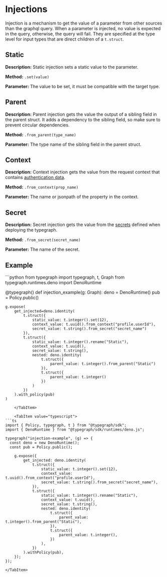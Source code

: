 

# Injections

Injection is a mechanism to get the value of a parameter from other sources than the graphql query.
When a parameter is injected, no value is expected in the query, otherwise, the query will fail.
They are specified at the type level for input types that are direct children of a `t.struct`.


## Static

**Description:**
Static injection sets a static value to the parameter.

**Method:** `.set(value)`

**Parameter:** The value to be set, it must be compatible with the target type.


## Parent

**Description:**
Parent injection gets the value the output of a sibling field in the parent struct.
It adds a dependency to the sibling field, so make sure to prevent circular dependencies.

**Method:** `.from_parent(type_name)`

**Parameter:** The type name of the sibling field in the parent struct.


## Context

**Description:**
Context injection gets the value from the request context that contains [authentication data](docs/reference/typegate/authentication).

**Method:** `.from_context(prop_name)`

**Parameter:** The name or jsonpath of the property in the context.

## Secret

**Description:**
Secret injection gets the value from the [secrets](/docs/reference/meta-cli/configuration-file#named-secrets)
defined when deploying the typegraph.

**Method:** `.from_secret(secret_name)`

**Parameter:** The name of the secret.


## Example

<SDKTabs>
    <TabItem value="python">
```python
from typegraph import typegraph, t, Graph
from typegraph.runtimes.deno import DenoRuntime

@typegraph()
def injection_example(g: Graph):
    deno = DenoRuntime()
    pub = Policy.public()

    g.expose(
        get_injected=deno.identity(
            t.struct({
                static_value: t.integer().set(12),
                context_value: t.uuid().from_context("profile.userId"),
                secret_value: t.string().from_secret("secret_name")
            }),
            t.struct({
                static_value: t.integer().rename("Static"),
                context_value: t.uuid(),
                secret_value: t.string(),
                nested: deno.identity(
                    t.struct({
                        parent_value: t.integer().from_parent("Static")
                    }),
                    t.struct({
                        parent_value: t.integer()
                    })
                )
            })
        ).with_policy(pub)
    )

```
    </TabItem>
    
    <TabItem value="typescript">
```ts
import { Policy, typegraph, t } from "@typegraph/sdk";
import { DenoRuntime } from "@typegraph/sdk/runtimes/deno.js";

typegraph("injection-example", (g) => {
  const deno = new DenoRuntime();
  const pub = Policy.public();

    g.expose({
        get_injected: deno.identity(
            t.struct({
                static_value: t.integer().set(12),
                context_value: t.uuid().from_context("profile.userId"),
                secret_value: t.string().from_secret("secret_name"),
            }),
            t.struct({
                static_value: t.integer().rename("Static"),
                context_value: t.uuid(),
                secret_value: t.string(),
                nested: deno.identity(
                    t.struct({
                        parent_value: t.integer().from_parent("Static"),
                    }),
                    t.struct({
                        parent_value: t.integer(),
                    })
                ),
            })
        ).withPolicy(pub),
    });
});
```
    </TabItem>
</SDKTabs>
